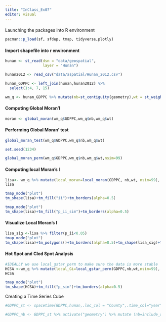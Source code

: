 ```yaml
---
title: "InClass_Ex07"
editor: visual
---
```


#### 

Launching the packages into R environment

```r
pacman::p_load(sf, sfdep, tmap, tidyverse,plotly)
```

####  Import shapefile into r environment

```r
hunan <- st_read(dsn = "data/geospatial", 
                 layer = "Hunan")
```

```r
hunan2012 <- read_csv("data/aspatial/Hunan_2012.csv")
```

```r
hunan_GDPPC <- left_join(hunan,hunan2012) %>%
  select(1:4, 7, 15)
```

```r
wm_q <- hunan_GDPPC %>% mutate(nb=st_contiguity(geometry),wt = st_weights(nb,style="W"), .before = 1)

```

#### Computing Global Moran'I

```r
moran <- global_moran(wm_q$GDPPC,wm_q$nb,wm_q$wt)

```

#### Performing Global Moran' test

```r
global_moran_test(wm_q$GDPPC,wm_q$nb,wm_q$wt)
```

```r
set.seed(1234)
```

```r
global_moran_perm(wm_q$GDPPC,wm_q$nb,wm_q$wt,nsim=99)
```

#### Computing local Moran's I

```r
lisa<- wm_q %>% mutate(local_moran=local_moran(GDPPC, nb,wt, nsim=99),.before=1) %>% unnest(local_moran)
lisa
```

```r
tmap_mode("plot")
tm_shape(lisa)+tm_fill("ii")+tm_borders(alpha=0.5)
```

```r
tmap_mode("plot")
tm_shape(lisa)+tm_fill("p_ii_sim")+tm_borders(alpha=0.5)
```

#### Visualize Local Moran's I

```r
lisa_sig <-lisa %>% filter(p_ii<0.05) 
tmap_mode("plot")
tm_shape(lisa)+tm_polygons()+tm_borders(alpha=0.5)+tm_shape(lisa_sig)+tm_fill("mean")+tm_borders(alpha=0.4)
```

#### Hot Spot and Clod Spot Analysis

```r
#IDEALLY we use local_gstar_perm to make sure the data is more stable 
HCSA <-wm_q %>% mutate(local_Gi=local_gstar_perm(GDPPC,nb,wt,nsim=99),.before=1)%>% unnest (local_Gi)
HCSA
```

```r
tmap_mode("plot")
tm_shape(HCSA)+tm_fill("p_sim")+tm_borders(alpha=0.5)
```

Creating a Time Series Cube

```r
#GDPPC_st <- spacetime(GDPPC,hunan,.loc_col = "County",.time_col="year")
```

```r
#GDPPC_nb <- GDPPC_st %>% activate("geometry") %>% mutate (nb=include_self(st_contiguity(geometry)),wt=st_weights(nb))%>% set_nbs("nb")%>% set_wts("wt")
```
